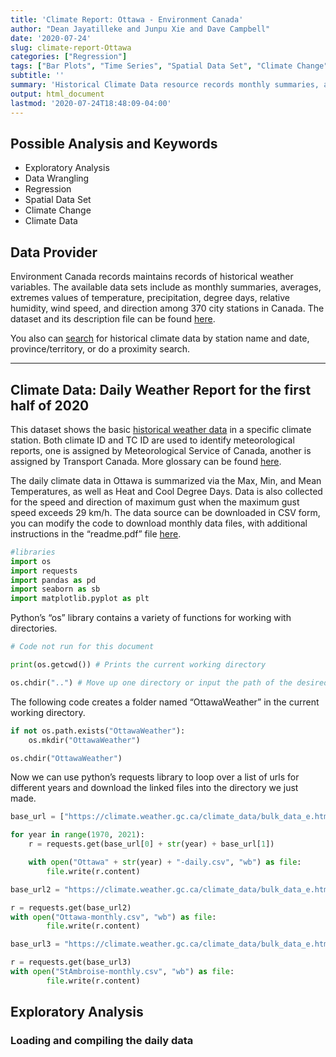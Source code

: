 ---
title: 'Climate Report: Ottawa - Environment Canada'
author: "Dean Jayatilleke and Junpu Xie and Dave Campbell"
date: '2020-07-24'
slug: climate-report-Ottawa
categories: ["Regression"]
tags: ["Bar Plots", "Time Series", "Spatial Data Set", "Climate Change", "Climate Data","Environment Canada", "Forloops","Data Acquisition"]
subtitle: ''
summary: 'Historical Climate Data resource records monthly summaries, averages, extremes values of temperature, precipitation, degree days, relative humidity, wind speed, and direction among 370 city stations in Canada.'
output: html_document
lastmod: '2020-07-24T18:48:09-04:00'
---

## Possible Analysis and Keywords

- Exploratory Analysis
- Data Wrangling
- Regression
- Spatial Data Set
- Climate Change
- Climate Data

## Data Provider

Environment Canada records maintains records of historical weather variables. The available data sets include as monthly summaries, averages, extremes values of temperature, precipitation, degree days, relative humidity, wind speed, and direction among 370 city stations in Canada. The dataset and its description file can be found [here](https://climate.weather.gc.ca/index_e.html). 

You also can [search](https://climate.weather.gc.ca/historical_data/search_historic_data_e.html)  for historical climate data by station name and date, province/territory, or do a proximity search.

***

## Climate Data: Daily Weather Report for the first half of 2020

This dataset shows the basic [historical weather data](https://climate.weather.gc.ca/climate_data/bulk_data_e.html?format=csv&stationID=53001&Year=2020&Month=6&Day=1&timeframe=2&submit=Download+Data) in a specific climate station.  Both climate ID and TC ID are used to identify meteorological reports, one is assigned by Meteorological Service of Canada, another is assigned by Transport Canada. More glossary can be found [here](https://climate.weather.gc.ca/glossary_e.html#stnOper).

The daily climate data in Ottawa is summarized via the Max, Min, and Mean Temperatures, as well as Heat and Cool Degree Days.  Data is also collected for the speed and direction of maximum gust when the maximum gust speed exceeds 29 km/h. The data source can be downloaded in CSV form, you can modify the code to download monthly data files, with additional instructions in the "readme.pdf" file  [here](https://drive.google.com/drive/folders/1WJCDEU34c60IfOnG4rv5EPZ4IhhW9vZH).  


```{python packages}

#libraries
import os
import requests
import pandas as pd
import seaborn as sb
import matplotlib.pyplot as plt

```

Python's "os" library contains a variety of functions for working with directories. 

```{python os functions}

# Code not run for this document

print(os.getcwd()) # Prints the current working directory

os.chdir("..") # Move up one directory or input the path of the desired working directory

```

The following code creates a folder named "OttawaWeather" in the current working directory. 

```{python set up directory}

if not os.path.exists("OttawaWeather"):
    os.mkdir("OttawaWeather")

os.chdir("OttawaWeather")

```

Now we can use python's requests library to loop over a list of urls for different years and download the linked files into the directory we just made.

```{python ottawa daily data}

base_url = ["https://climate.weather.gc.ca/climate_data/bulk_data_e.html?format=csv&stationID=4333&Year=", "&Month=1&Day=1&timeframe=2&submit=Download+Data"]

for year in range(1970, 2021):
    r = requests.get(base_url[0] + str(year) + base_url[1])

    with open("Ottawa" + str(year) + "-daily.csv", "wb") as file:
        file.write(r.content)

```

```{python ottawa monthly data}

base_url2 = "https://climate.weather.gc.ca/climate_data/bulk_data_e.html?format=csv&stationID=4333&timeframe=3&submit=Download+Data"

r = requests.get(base_url2)
with open("Ottawa-monthly.csv", "wb") as file:
        file.write(r.content)

```

```{python st-ambroise data}

base_url3 = "https://climate.weather.gc.ca/climate_data/bulk_data_e.html?format=csv&stationID=5936&timeframe=3&submit=Download+Data"

r = requests.get(base_url3)
with open("StAmbroise-monthly.csv", "wb") as file:
        file.write(r.content)

```


## Exploratory Analysis

### Loading and compiling the daily data